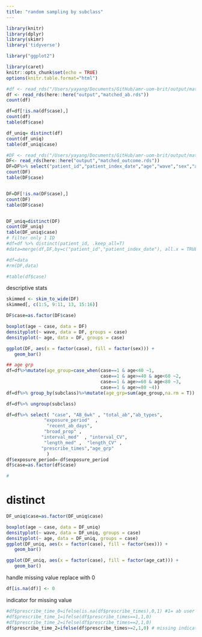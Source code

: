 ```yaml
---
title: "random sampling by subclass"
---
```


```r
library(knitr)
library(dplyr)
library(skimr)
library('tidyverse')

library("ggplot2")

library(caret)
knitr::opts_chunk$set(echo = TRUE)
options(knitr.table.format="html")
```


```r
#df <- read_rds("/Users/yayang/Documents/GitHub/amr-uom-brit/output/matched_ab.rds")
df <- read_rds(here::here("output","matched_ab.rds"))
count(df)

df=df[!is.na(df$case),]
count(df)
table(df$case)

df_uniq= distinct(df)
count(df_uniq)
table(df_uniq$case)
```





```r
#DF <- read_rds("/Users/yayang/Documents/GitHub/amr-uom-brit/output/matched_outcome.rds")
DF<- read_rds(here::here("output","matched_outcome.rds"))
DF=DF%>% select("patient_id","patient_index_date","age","wave","sex","age_cat")
count(DF)
table(DF$case)


DF=DF[!is.na(DF$case),]
count(DF)
table(DF$case)


DF_uniq=distinct(DF)
count(DF_uniq)
table(DF_uniq$case)
# filter only 1 ID
#df=df %>% distinct(patient_id, .keep_all=T)
#data=merge(df,DF,by=c("patient_id","patient_index_date"), all.x = TRUE)

#df=data
#rm(DF,data)

#table(df$case)

```
descriptive stats
```r
skimmed <- skim_to_wide(DF)
skimmed[, c(1:5, 9:11, 13, 15:16)]
```


```r
DF$case=as.factor(DF$case)

boxplot(age ~ case, data = DF)
densityplot(~ wave, data = DF, groups = case)
densityplot(~ age, data = DF, groups = case)

ggplot(DF, aes(x = factor(case), fill = factor(sex))) +
   geom_bar() 

```


```r
## age grp
df=df%>%mutate(age_group=case_when(case==1 & age<40 ~1,
                                   case==1 & age>=40 & age<60 ~2,
                                   case==1 & age>=60 & age<80 ~3,
                                   case==1 & age>=80 ~4))
df=df%>% group_by(subclass)%>%mutate(age_grp=sum(age_group,na.rm = T))

df=df%>% ungroup(subclass)

```



```r
df=df%>% select( "case", "AB_6wk" , "total_ab","ab_types",
              "exposure_period"  ,
               "recent_ab_days",  
              "broad_prop" ,
             "interval_med"  , "interval_CV",
              "length_med" ,  "length_CV" ,
             "prescribe_times","age_grp"
               )
df$exposure_period=-df$exposure_period
df$case=as.factor(df$case)

#
```


# distinct
```r
DF_uniq$case=as.factor(DF_uniq$case)

boxplot(age ~ case, data = DF_uniq)
densityplot(~ wave, data = DF_uniq, groups = case)
densityplot(~ age, data = DF_uniq, groups = case)
ggplot(DF_uniq, aes(x = factor(case), fill = factor(sex))) +
   geom_bar() 

ggplot(DF_uniq, aes(x = factor(case), fill = factor(age_cat))) +
   geom_bar() 
```





handle missing value
replace with 0
```r
df[is.na(df)] <- 0
```

indicator for missing value
```r
#df$prescribe_time_0=ifelse(is.na(df$prescribe_times),0,1) #1= ab user ,0=non 
#df$prescribe_time_1=ifelse(df$prescribe_times==1,1,0) 
#df$prescribe_time_2=ifelse(df$prescribe_times==2,1,0) 
df$prescribe_time_2=ifelse(df$prescribe_times>=2,1,0) # missing indicator for sd,CV

```



